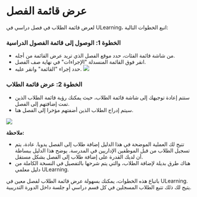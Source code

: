 
# عرض قائمة الفصل 

 لعرض قائمة الطلاب في فصل دراسي في ULearning، اتبع الخطوات التالية: 

 ### الخطوة 1: الوصول إلى قائمة الفصول الدراسية 
 - من شاشة قائمة الفئات، حدد موقع الفصل الذي تريد عرض القائمة من أجله. 
 - انقر فوق القائمة المنسدلة "الإجراءات" في نهاية صف الفصل. 
 - حدد إجراء "القائمة" وانقر عليه. 
 ![]( /img/utest/teacher/appendix11.png) 

 ### الخطوة 2: عرض قائمة الطلاب 
 - ستتم إعادة توجيهك إلى شاشة قائمة الطلاب، حيث يمكنك رؤية قائمة الطلاب الذين تمت إضافتهم إلى الفصل. 
 - سيتم إدراج الطلاب الذين أضفتهم مؤخرا إلى الفصل هنا. 

 ![]( /img/utest/teacher/appendix12.png) 

 **ملاحظة:** 
 - تتيح لك العملية الموضحة في هذا الدليل إضافة طلاب إلى الفصل يدويا. عادة، يتم تسجيل الطلاب من قبل الموظفين الإداريين في المدرسة. يوضح هذا الدليل ببساطة أن لديك القدرة على إضافة طلاب إلى الفصل بشكل مستقل. 
 - هناك طرق بديلة لإضافة الطلاب، والتي يتم شرحها بالتفصيل في النسخة الكاملة من دليل معلمي ULearning. 

 باتباع هذه الخطوات، يمكنك بسهولة عرض قائمة الطلاب لفصل معين في ULearning. يتيح لك ذلك تتبع الطلاب المسجلين في كل قسم دراسي أو جلسة داخل الدورة التدريبية.

